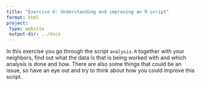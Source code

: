 ```yaml
---
title: "Exercise 6: Understanding and improving an R script"
format: html
project:
 type: website
 output-dir: ../docs
---
```


In this exercise you go through the script `analysis.R` together with your neighbors, find out what the data is that is being worked with and which analysis is done and how. There are also some things that could be an issue, so have an eye out and try to think about how you could improve this script.


